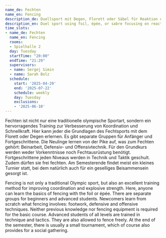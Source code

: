 ```yaml
---
name_de: Fechten
name_en: Fencing
description_de: Duellsport mit Degen, Florett oder Säbel für Reaktion und Technik.
description_en: Duel sport using foil, épée, or sabre focusing on reaction and technique.
time_slots:
- name_de: Fechten
  name_en: Fencing
  rooms:
  - Spielhalle 2
  day: Tuesday
  startTime: "20:00"
  endTime: "21:29"
  supervisors:
  - name: Sergej Simin
  - name: Sarah Bolz
  schedule:
    start: '2025-04-29'
    end: '2025-07-22'
    schedule: weekly
    day: Tuesday
    exclusions:
    - '2025-06-10'
---
```


<Locale value="de">
 

 Fechten ist nicht nur eine traditionelle olympische Sportart, sondern ein
hervorragendes Training zur Verbesserung von Koordination und Schnellkraft. Hier
kann jeder die Grundlagen des Fechtsports mit dem Florett oder Degen erlernen.
Es gibt separate Gruppen für Anfänger und Fortgeschrittene. Die Neulinge lernen
von der Pike auf, was zum Fechten gehört: Beinarbeit, Defensiv- und
Offensivtechnik. Für den Grundkurs werden weder Vorkenntnisse noch
Fechtausrüstung benötigt. Fortgeschrittene jeden Niveaus werden in Technik und
Taktik geschult. Zudem dürfen sie frei fechten. Am Semesterende findet meist ein
kleines Turnier statt, bei dem natürlich auch für ein geselliges Beisammensein
gesorgt ist.

</Locale>
<Locale value="en">
 

 Fencing is not only a traditional Olympic sport, but also an excellent training
method for improving coordination and explosive strength. Here, anyone can learn
the basics of fencing with the foil or épée. There are separate groups for
beginners and advanced students. Newcomers learn from scratch what fencing
involves: footwork, defensive and offensive techniques. Neither previous
knowledge nor fencing equipment is required for the basic course. Advanced
students of all levels are trained in technique and tactics. They are also
allowed to fence freely. At the end of the semester, there is usually a small
tournament, which of course also provides for a social gathering.

</Locale>
